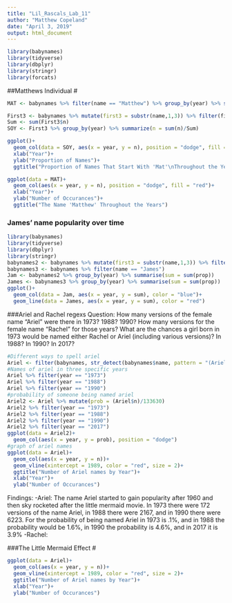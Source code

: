 ```yaml
---
title: "Lil_Rascals_Lab_11"
author: "Matthew Copeland"
date: "April 3, 2019"
output: html_document
---
```


```r
library(babynames)
library(tidyverse)
library(dbplyr)
library(stringr)
library(forcats)
```


##Matthews Individual
#
```r
MAT <- babynames %>% filter(name == "Matthew") %>% group_by(year) %>% summarise(n = sum(n))

First3 <- babynames %>% mutate(first3 = substr(name,1,3)) %>% filter(first3 == "Mat")
Sum <- sum(First3$n)
SOY <- First3 %>% group_by(year) %>% summarize(n = sum(n)/Sum)

ggplot()+
  geom_col(data = SOY, aes(x = year, y = n), position = "dodge", fill = "blue")+
  xlab("Year")+
  ylab("Proportion of Names")+
  ggtitle("Proportion of Names That Start With 'Mat'\nThroughout the Years ")

ggplot(data = MAT)+
  geom_col(aes(x = year, y = n), position = "dodge", fill = "red")+
  xlab("Year")+
  ylab("Number of Occurances")+
  ggtitle("The Name 'Matthew' Throughout the Years")
```


### James' name popularity over time
```r
library(babynames)
library(tidyverse)
library(dbplyr)
library(stringr)
babynames2 <- babynames %>% mutate(first3 = substr(name,1,3)) %>% filter(first3 == "Jam") 
babynames3 <- babynames %>% filter(name == "James") 
Jam <- babynames2 %>% group_by(year) %>% summarise(sum = sum(prop))
James <- babynames3 %>% group_by(year) %>% summarise(sum = sum(prop))
ggplot()+
  geom_col(data = Jam, aes(x = year, y = sum), color = "blue")+
  geom_line(data = James, aes(x = year, y = sum), color = "red")
```

###Ariel and Rachel regexs
Question: How many versions of the female name “Ariel” were there in 1973? 1988? 1990? How many versions for the female name “Rachel” for those years? What are the chances a girl born in 1973 would be named either Rachel or Ariel (including various versions)? In 1988? In 1990? In 2017? 
```r
#Different ways to spell ariel
Ariel <- filter(babynames, str_detect(babynames$name, pattern = "(Ariel)|(Arielle)|(Arial)|(Aerial)|(Aurielle)|(Eriel)|(Ariell)|(Erielle)|(Aryel)|(Aeriel)|(Aryelle)|(Arrielle)|(Ariele)|(Aariel)|(Erial)|(Auriel)|(Arieal)|(Aerielle)")) %>% group_by(year) %>% summarise(n = sum(n))
#Names of ariel in three specific years
Ariel %>% filter(year == "1973")
Ariel %>% filter(year == "1988")
Ariel %>% filter(year == "1990")
#probability of someone being named ariel
Ariel2 <- Ariel %>% mutate(prob = (Ariel$n)/133630)
Ariel2 %>% filter(year == "1973")
Ariel2 %>% filter(year == "1988")
Ariel2 %>% filter(year == "1990")
Ariel2 %>% filter(year == "2017")
ggplot(data = Ariel2)+
  geom_col(aes(x = year, y = prob), position = "dodge")
#graph of ariel names
ggplot(data = Ariel)+
  geom_col(aes(x = year, y = n))+
  geom_vline(xintercept = 1989, color = "red", size = 2)+
  ggtitle("Number of Ariel names by Year")+
  xlab("Year")+
  ylab("Number of Occurances")
```
Findings: -Ariel: The name Ariel started to gain popularity after 1960 and then sky rocketed after the little mermaid movie. In 1973 there were 172 versions of the name Ariel, in 1988 there were 2167, and in 1990 there were 6223. For the probability of being named Ariel in 1973 is .1%, and in 1988 the probability would be 1.6%, in 1990 the probability is 4.6%, and in 2017 it is 3.9% 
          -Rachel:

###The Little Mermaid Effect
#
```r
ggplot(data = Ariel)+
  geom_col(aes(x = year, y = n))+
  geom_vline(xintercept = 1989, color = "red", size = 2)+
  ggtitle("Number of Ariel names by Year")+
  xlab("Year")+
  ylab("Number of Occurances")
```

##
#
```r

```